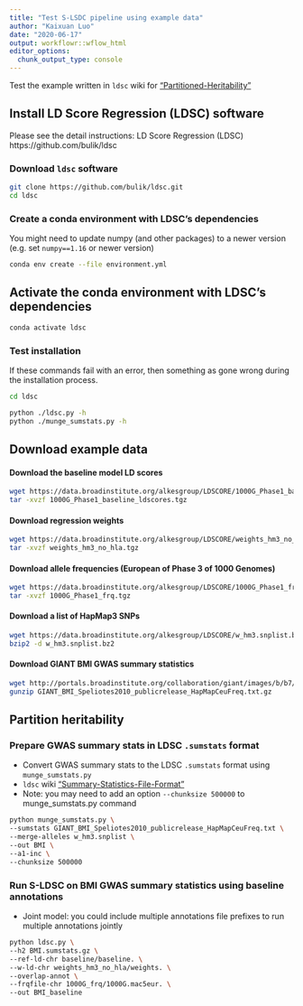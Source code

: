 ```yaml
---
title: "Test S-LSDC pipeline using example data"
author: "Kaixuan Luo"
date: "2020-06-17"
output: workflowr::wflow_html
editor_options:
  chunk_output_type: console
---
```


Test the example written in `ldsc` wiki for ["Partitioned-Heritability"](https://github.com/bulik/ldsc/wiki/Partitioned-Heritability)

## Install LD Score Regression (LDSC) software
Please see the detail instructions: 
LD Score Regression (LDSC)
https://github.com/bulik/ldsc

### Download `ldsc` software
```bash
git clone https://github.com/bulik/ldsc.git
cd ldsc
```

### Create a conda environment with LDSC's dependencies
You might need to update numpy (and other packages) to a newer version (e.g. set `numpy==1.16` or newer version)
```bash
conda env create --file environment.yml
```

## Activate the conda environment with LDSC's dependencies
```bash
conda activate ldsc
```

### Test installation
If these commands fail with an error, then something as gone wrong during the installation process.
```bash
cd ldsc

python ./ldsc.py -h
python ./munge_sumstats.py -h
```

## Download example data

#### Download the baseline model LD scores
```bash
wget https://data.broadinstitute.org/alkesgroup/LDSCORE/1000G_Phase1_baseline_ldscores.tgz
tar -xvzf 1000G_Phase1_baseline_ldscores.tgz
```

#### Download regression weights
```bash
wget https://data.broadinstitute.org/alkesgroup/LDSCORE/weights_hm3_no_hla.tgz
tar -xvzf weights_hm3_no_hla.tgz
```

#### Download allele frequencies (European of Phase 3 of 1000 Genomes)
```bash
wget https://data.broadinstitute.org/alkesgroup/LDSCORE/1000G_Phase1_frq.tgz
tar -xvzf 1000G_Phase1_frq.tgz
```

#### Download a list of HapMap3 SNPs
```bash
wget https://data.broadinstitute.org/alkesgroup/LDSCORE/w_hm3.snplist.bz2
bzip2 -d w_hm3.snplist.bz2
```

#### Download GIANT BMI GWAS summary statistics
```bash
wget http://portals.broadinstitute.org/collaboration/giant/images/b/b7/GIANT_BMI_Speliotes2010_publicrelease_HapMapCeuFreq.txt.gz
gunzip GIANT_BMI_Speliotes2010_publicrelease_HapMapCeuFreq.txt.gz
```

## Partition heritability

### Prepare GWAS summary stats in LDSC `.sumstats` format
* Convert GWAS summary stats to the LDSC `.sumstats` format using `munge_sumstats.py`
* `ldsc` wiki ["Summary-Statistics-File-Format"](https://github.com/bulik/ldsc/wiki/Partitioned-Heritability)
* Note: you may need to add an option `--chunksize 500000` to munge_sumstats.py command
```bash
python munge_sumstats.py \
--sumstats GIANT_BMI_Speliotes2010_publicrelease_HapMapCeuFreq.txt \
--merge-alleles w_hm3.snplist \
--out BMI \
--a1-inc \
--chunksize 500000
```

### Run S-LDSC on BMI GWAS summary statistics using baseline annotations

* Joint model: you could include multiple annotations file prefixes to run multiple annotations jointly 
```bash
python ldsc.py \
--h2 BMI.sumstats.gz \
--ref-ld-chr baseline/baseline. \
--w-ld-chr weights_hm3_no_hla/weights. \
--overlap-annot \
--frqfile-chr 1000G_frq/1000G.mac5eur. \
--out BMI_baseline
```
